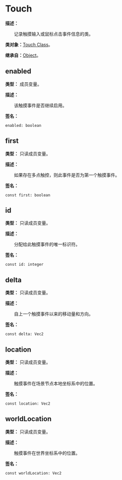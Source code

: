 
# Touch

**描述：**

&emsp;&emsp;记录触摸输入或鼠标点击事件信息的类。

**类对象：**[Touch Class](/docs/api/Class%20Object/Touch)。

**继承自：**[Object](/docs/api/Class/Object)。

## enabled

**类型：** 成员变量。

**描述：**

&emsp;&emsp;该触摸事件是否继续启用。

**签名：**
```tl
enabled: boolean
```

## first

**类型：** 只读成员变量。

**描述：**

&emsp;&emsp;如果存在多点触控，则此事件是否为第一个触摸事件。

**签名：**
```tl
const first: boolean
```

## id

**类型：** 只读成员变量。

**描述：**

&emsp;&emsp;分配给此触摸事件的唯一标识符。

**签名：**
```tl
const id: integer
```

## delta

**类型：** 只读成员变量。

**描述：**

&emsp;&emsp;自上一个触摸事件以来的移动量和方向。

**签名：**
```tl
const delta: Vec2
```

## location

**类型：** 只读成员变量。

**描述：**

&emsp;&emsp;触摸事件在场景节点本地坐标系中的位置。

**签名：**
```tl
const location: Vec2
```

## worldLocation

**类型：** 只读成员变量。

**描述：**

&emsp;&emsp;触摸事件在世界坐标系中的位置。

**签名：**
```tl
const worldLocation: Vec2
```